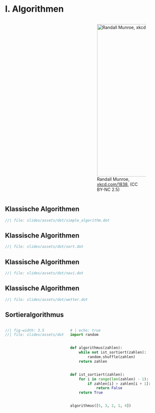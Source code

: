 # I. Algorithmen

:::: {.columns}

::: {.column width="50%"}



:::

::: {.column width="50%"}

![Randall Munroe, [xkcd.com/1838](https://xkcd.com/1838),  (CC BY-NC 2.5)](slides/assets/fig/xkcd_upscaled.jpg){height=500px}

:::

::::

## Klassische Algorithmen

```dot
//| file: slides/assets/dot/simple_algorithm.dot
```

## Klassische Algorithmen

```dot
//| file: slides/assets/dot/sort.dot
```

## Klassische Algorithmen

```dot
//| file: slides/assets/dot/navi.dot
```

## Klassische Algorithmen

```dot
//| file: slides/assets/dot/wetter.dot
```

## Sortieralgorithmus

::: columns
::: {.column width="40%"}

```dot
//| fig-width: 3.5
//| file: slides/assets/dot/sort_tb.dot
```

:::

::: {.column width="60%"}

```python
# | echo: true
import random


def algorithmus(zahlen):
    while not ist_sortiert(zahlen):
        random.shuffle(zahlen)
    return zahlen


def ist_sortiert(zahlen):
    for i in range(len(zahlen) - 1):
        if zahlen[i] > zahlen[i + 1]:
            return False
    return True


algorithmus([5, 3, 2, 1, 4])
```

:::
:::
